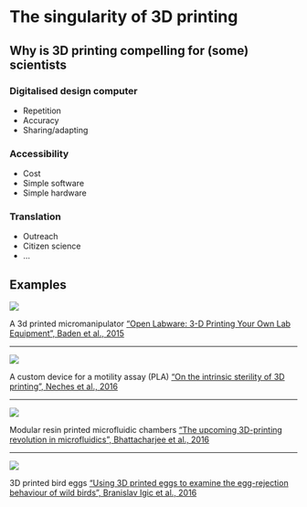 # The singularity of 3D printing {-}

## Why is 3D printing compelling for (some) scientists {-}

### Digitalised design **computer** {-}

* Repetition
* Accuracy
* Sharing/adapting

### Accessibility {-}

* Cost
* Simple software
* Simple hardware

### Translation {-}

* Outreach
* Citizen science
* ...

## Examples {-}


![](https://journals.plos.org/plosbiology/article/figure/image?size=large&id=info:doi/10.1371/journal.pbio.1002086.g002)

A 3d printed micromanipulator ["Open Labware: 3-D Printing Your Own Lab Equipment", Baden et al., 2015](https://journals.plos.org/plosbiology/article?id=10.1371/journal.pbio.1002086)

---------------------------

![](https://dfzljdn9uc3pi.cloudfront.net/2016/2661/1/fig-4-2x.jpg)

A custom device for a motility assay (PLA) ["On the intrinsic sterility of 3D printing", Neches et al., 2016](https://peerj.com/articles/2661/?utm_source=TrendMD&utm_campaign=PeerJ_TrendMD_1&utm_medium=TrendMD)

---------------------------

![](https://www.ncbi.nlm.nih.gov/pmc/articles/PMC4862901/bin/nihms-780576-f0012.jpg)

Modular resin printed microfluidic chambers ["The upcoming 3D-printing revolution in microfluidics", Bhattacharjee et al., 2016](https://www.ncbi.nlm.nih.gov/pmc/articles/PMC4862901/)

---------------------------

![](https://dfzljdn9uc3pi.cloudfront.net/2015/965/1/fig-1-1x.jpg)

3D printed bird eggs ["Using 3D printed eggs to examine the egg-rejection behaviour of wild birds", Branislav Igic et al., 2016](https://peerj.com/articles/965/?utm_source=TrendMD&utm_campaign=PeerJ_TrendMD_1&utm_medium=TrendMD)


